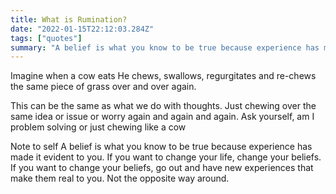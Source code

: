 ```yaml
---
title: What is Rumination?
date: "2022-01-15T22:12:03.284Z"
tags: ["quotes"]
summary: "A belief is what you know to be true because experience has made it evident to you. If you want to change your life, change your beliefs"
---
```


Imagine when a cow eats He chews, swallows, regurgitates and re-chews the same piece of grass over and over again.

This can be the same as what we do with thoughts. Just chewing over the same idea or issue or worry again and again and again. Ask yourself, am I problem solving or just chewing like a cow

Note to self
A belief is what you know to be true because experience has made it evident to you. If you want to change your life, change your beliefs. If you want to change your beliefs, go out and have new experiences that make them real to you. Not the opposite way around.